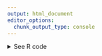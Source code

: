 ```yaml
---
output: html_document
editor_options: 
  chunk_output_type: console
---
```

<details><summary>See R code</summary>

::: {.callout-tip}
## Highest-grossing tours of all time visualization

Let's get started by loading the necessary R packages to clean, scrape, and visualize the data. These packages are the building blocks of our data scraping journey.

```r
#| message: false
#| warning: false
# To clean data
library(tidyverse)
library(janitor)

# To scrape data
library(rvest)
library(httr)
library(polite)

# To visualize data
library(ggplot2)
library(showtext)

font_add_google("Abril Fatface", "abril-fatface")
font_add_google("Lato", "lato")

showtext::showtext_auto()
```

Now that we have the necessary libraries loaded, it's time to politely scrape data from Wikipedia and bring it into R. We'll start by specifying the URL of the Wikipedia page we want to extract data from:

```r
url <-
  "https://en.wikipedia.org/wiki/List_of_highest-grossing_concert_tours"
```

Next, we'll use the [`polite'](https://cran.r-project.org/web/packages/polite/readme/README.html) package to create a 'bag of words' (bow) representation of the URL. This step helps us make a polite request to the web server for the page's content:

```r
#| message: false
url_bow <- polite::bow(url)
url_bow
```

Once we have our 'bow,' we can use it to scrape the web page. We'll specifically target the tables with the class 'wikitable' on the page:

```r
ind_html <-
  polite::scrape(url_bow) |>  # <1>
  rvest::html_nodes("table.wikitable") |> # <2>
  rvest::html_table(fill = TRUE) 
```
1. Scrape the webpage
2. Pull out the specific table

Finally, we'll clean up the extracted table (the second table on the page, Top 20 highest-grossing tours of all time) by storing it in the `ind_tab` variable and ensuring that column names are in a consistent format:

```r
ind_tab <- 
  ind_html[[2]] |> 
  clean_names()
```

This code segment efficiently fetches and prepares the data we need from the Wikipedia page. Our next step is to clean it for analysis. In this code snippet, we'll perform some essential data cleaning tasks to make our dataset ready for exploration: transforming the Adjusted Gross in 2022 Dollars, Actual Gross, and Average Gross columns into numeric variables.

```r
ind_tab_clean <-
  ind_tab |>
  dplyr::mutate(across(
    c(adjusted_gross_in_2022_dollars,
      actual_gross,
      averagegross),
    ~ as.numeric(str_replace_all(.x, "[$,]", ""))
  ))
```

We want to add Taylor's data:

```r
ind_tab_tay <-
  ind_tab_clean |> 
  add_row(artist = "Taylor Swift",
          tour_title = "The Eras Tour (Expected)",
          year_s = "2023-2024",
          shows = 146,
          adjusted_gross_in_2022_dollars = 1400000000,
          .before = 1)
```


Now that our data is clean and ready, let's visualize the highest-grossing concert tours of all time (as of 2023) using a bar chart. We'll use the ggplot2 package.

```r
#| results: hide
#| out.width: 400px
#| dpi: 300
#| fig.show: hide
#| fig.path: "../images/"
#| label: highest-grossing-tours-r
ind_tab_tay |>
  slice(1:10) |> 
  mutate(color = case_when(artist == "Taylor Swift" ~ "#D3ABD0",
                           .default = "#903345")) |>
  ggplot(aes(x = forcats::fct_reorder(tour_title,
                             adjusted_gross_in_2022_dollars),
             y = adjusted_gross_in_2022_dollars)) +
  geom_col(aes(fill = color),
           color = "black",
           width = .9) +
  scale_fill_identity() +
  labs(title = "Highest-grossing tours of all time",
       subtitle = "(as of 2023)") +
  theme(text = element_text(size = 9,
                            family = "lato"),
        title = element_text(size = 16,
                             family = "abril-fatface")) +
  geom_text(aes(y = 12000000, label = tour_title),
            family = "lato",
            hjust = 0,
            vjust = 0.5,
            size = 3,
            color = "white",
            fontface = "bold") +
  geom_text(aes(y = 12000000,
                label = ifelse(artist == "Taylor Swift", tour_title, "")),
            family = "lato",
            hjust = 0,
            vjust = 0.5,
            size = 3,
            color = "black",
            fontface = "bold") +
  geom_text(aes(
      label = scales::dollar(
        adjusted_gross_in_2022_dollars,
        accuracy = 1,
        scale = 1e-6,
        suffix = "M")),
      family = "lato",
      hjust = -0.1,
      vjust = 0.5,
      size = 3) +
  coord_flip() +
  scale_y_continuous(limits = c(0, 1500000000)) +
  scale_x_discrete(labels = ind_tab_tay |> slice(1:10) |> arrange(adjusted_gross_in_2022_dollars) |> pull(artist)) +
  theme(panel.background = element_blank(),
        axis.ticks.x = element_blank(),
        axis.text.x = element_blank(),
        axis.title.x = element_blank(),
        axis.title.y = element_blank())
```

```r
#| results: hide
#| out.width: 400px
#| dpi: 300
#| fig.show: hide
#| fig.path: "../images/"
#| label: highest-grossing-tours-r-images
library(ggpattern)

taylor <- here::here("notebooks", "tours-images", "taylor.jpg")
u2 <- here::here("notebooks", "tours-images", "u2.jpg")
elton <- here::here("notebooks", "tours-images", "elton.jpg")
ed <- here::here("notebooks", "tours-images", "ed.jpg")
stones <- here::here("notebooks", "tours-images", "stones.jpg")
gnr <- here::here("notebooks", "tours-images", "gnr.jpg")
coldplay <- here::here("notebooks", "tours-images", "coldplay.jpg")
harry <- here::here("notebooks", "tours-images", "harry.jpg")
beyonce <- here::here("notebooks", "tours-images", "beyonce.jpg")

ind_tab_tay |>
  slice(1:10) |> 
  ggplot(aes(x = forcats::fct_reorder(tour_title,
                             adjusted_gross_in_2022_dollars),
             y = adjusted_gross_in_2022_dollars)) +
  geom_bar_pattern(aes(x = forcats::fct_reorder(tour_title,
                             adjusted_gross_in_2022_dollars),
                       y = adjusted_gross_in_2022_dollars,
                   pattern_filename = as.factor(artist)),
                   alpha = 0,
                   pattern = "image",
                   pattern_type = "squish",
                   stat = "identity") +
  scale_pattern_filename_manual(
    values = c(`Taylor Swift` = taylor, 
               `Elton John` = elton, 
               `Ed Sheeran` = ed,
               `U2` = u2,
               `Coldplay` = coldplay,
               `Harry Styles` = harry,
               `Guns N' Roses` = gnr,
               `Beyonce` = beyonce,
               `The Rolling Stones` = stones)) +
  scale_fill_identity() +
  labs(title = "Highest-grossing tours of all time",
       subtitle = "(as of 2023)") +
  theme(text = element_text(size = 9,
                            family = "lato"),
        title = element_text(size = 16,
                             family = "abril-fatface")) +
  geom_text(aes(y = 12000000, label = tour_title),
            family = "lato",
            hjust = 0,
            vjust = 0.5,
            size = 3,
            color = "white",
            fontface = "bold") +
  geom_text(aes(y = 12000000,
                label = ifelse(artist == "Taylor Swift", tour_title, "")),
            family = "lato",
            hjust = 0,
            vjust = 0.5,
            size = 3,
            color = "black",
            fontface = "bold") +
  geom_text(aes(
      label = scales::dollar(
        adjusted_gross_in_2022_dollars,
        accuracy = 1,
        scale = 1e-6,
        suffix = "M")),
      family = "lato",
      hjust = -0.1,
      vjust = 0.5,
      size = 3) +
  coord_flip() +
  scale_y_continuous(limits = c(0, 1500000000)) +
  scale_x_discrete(labels = ind_tab_tay |> slice(1:10) |> arrange(adjusted_gross_in_2022_dollars) |> pull(artist)) +
  theme(panel.background = element_blank(),
        axis.ticks.x = element_blank(),
        axis.text.x = element_blank(),
        axis.title.x = element_blank(),
        axis.title.y = element_blank())
```


:::
</details>